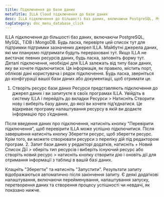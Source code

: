 ```yaml
---
title: Підключення до бази даних
metaTitle: ILLA Cloud підключення до бази даних
desc: ILLA підключення до більшості баз даних, включаючи PostgreSQL, MySQL, TiDB і MongoDB
tagCategory: doc_menu_database_click
---
```


ILLA підключення до більшості баз даних, включаючи PostgreSQL, MySQL, TiDB і MongoDB. Будь ласка, перевірте цей список тут для підтримки підтримки зазначених джерел ILLA. Майбутні джерела даних, які ми плануємо підтримати будуть перераховані тут. Якщо ILLA не вистачає певних ресурсів даних, будь ласка, заповніть форму тут.
Деталі підключення, необхідні для ILLA залежать від типу бази даних, яку ви хочете підключитися. Ця інформація, як правило, містить порт, облікові дані користувача і рядок підключення. Будь ласка, зверніться до конфігурації вашої бази даних або документації, щоб отримати це.

1.  Створіть ресурс бази даних
    Ресурси представляють підключення до джерел даних і ви запитуєте в своїх програмах ILLA. Увійдіть в систему ILLA і перейдіть до вкладки Ресурси > Натисніть Створити нову і виберіть базу даних, до якої ви хочете під'єднатися. Це відкриває програму налаштування ресурсу в якій ви додаєте інформацію про з’єднання.

Після введення даних про підключення, натисніть кнопку "Перевірити підключення", щоб перевірити ILLA може успішно підключитися. Після завершення натисніть кнопку Зберегти ресурс, щоб зберегти ресурс. 
Крім того, ви можете створювати ресурси з переліку дій під редактором програм. 
2\. Запит бази даних
у редакторі додатків, натисніть + Новий Список Дії > оберіть тип ресурсів і виберіть існуючий ресурс або створіть новий ресурс > натисніть кнопку створити дію і оновіть дії для отримання інформації з таблиці в вашій базі даних.

Клацніть "Зберегти" та натисніть "Запустити". Результати запиту відображаються автоматично після закінчення запиту. 
Є деякі додаткові налаштування, включаючи перейменування, налаштування запуску, перетворення даних та створення процесу успішності чи невдачі, як показано нижче.
